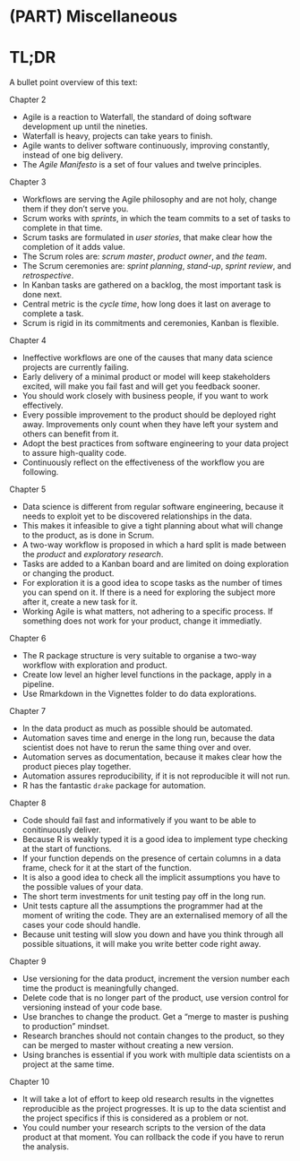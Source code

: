 # (PART) Miscellaneous {-}

# TL;DR

A bullet point overview of this text:

Chapter 2

* Agile is a reaction to Waterfall, the standard of doing software development up until the nineties.
* Waterfall is heavy, projects can take years to finish.
* Agile wants to deliver software continuously, improving constantly, instead of one big delivery.
* The *Agile Manifesto* is a set of four values and twelve principles.

Chapter 3

* Workflows are serving the Agile philosophy and are not holy, change them if they don't serve you.
* Scrum works with *sprints*, in which the team commits to a set of tasks to complete in that time.
* Scrum tasks are formulated in *user stories*, that make clear how the completion of it adds value.
* The Scrum roles are: *scrum master*, *product owner*, and *the team*.
* The Scrum ceremonies are: *sprint planning*, *stand-up*, *sprint review*, and *retrospective*.
* In Kanban tasks are gathered on a backlog, the most important task is done next.
* Central metric is the *cycle time*, how long does it last on average to complete a task.
* Scrum is rigid in its commitments and ceremonies, Kanban is flexible.

Chapter 4

* Ineffective workflows are one of the causes that many data science projects are currently failing.
* Early delivery of a minimal product or model will keep stakeholders excited, will make you fail fast and will get you feedback sooner.
* You should work closely with business people, if you want to work effectively.
* Every possible improvement to the product should be deployed right away.
Improvements only count when they have left your system and others can benefit from it.
* Adopt the best practices from software engineering to your data project to assure high-quality code.
* Continuously reflect on the effectiveness of the workflow you are following.

Chapter 5

* Data science is different from regular software engineering, because it needs to exploit yet to be discovered relationships in the data.
* This makes it infeasible to give a tight planning about what will change to the product, as is done in Scrum.
* A two-way workflow is proposed in which a hard split is made between the *product* and *exploratory research*.
* Tasks are added to a Kanban board and are limited on doing exploration or changing the product.
* For exploration it is a good idea to scope tasks as the number of times you can spend on it. 
If there is a need for exploring the subject more after it, create a new task for it. 
* Working Agile is what matters, not adhering to a specific process. If something does not work for your product, change it immediatly.

Chapter 6

* The R package structure is very suitable to organise a two-way workflow with exploration and product.
* Create low level an higher level functions in the package, apply in a pipeline.
* Use Rmarkdown in the Vignettes folder to do data explorations.

Chapter 7

* In the data product as much as possible should be automated.
* Automation saves time and energe in the long run, because the data scientist does not have to rerun the same thing over and over.
* Automation serves as documentation, because it makes clear how the product pieces play together.
* Automation assures reproducibility, if it is not reproducible it will not run.
* R has the fantastic `drake` package for automation.

Chapter 8

* Code should fail fast and informatively if you want to be able to conitinuously deliver.
* Because R is weakly typed it is a good idea to implement type checking at the start of functions.
* If your function depends on the presence of certain columns in a data frame, check for it at the start of the function.
* It is also a good idea to check all the implicit assumptions you have to the possible values of your data.
* The short term investments for unit testing pay off in the long run. 
* Unit tests capture all the assumptions the programmer had at the moment of writing the code. They are an externalised memory of all the cases your code should handle.
* Because unit testing will slow you down and have you think through all possible situations, it will make you write better code right away.

Chapter 9

* Use versioning for the data product, increment the version number each time the product is meaningfully changed.
* Delete code that is no longer part of the product, use version control for versioning instead of your code base.
* Use branches to change the product. Get a "merge to master is pushing to production" mindset.
* Research branches should not contain changes to the product, so they can be merged to master without creating a new version.
* Using branches is essential if you work with multiple data scientists on a project at the same time. 

Chapter 10

* It will take a lot of effort to keep old research results in the vignettes reproducible as the project progresses. It is up to the data scientist and the project specifics if this is considered as a problem or not.
* You could number your research scripts to the version of the data product at that moment. You can rollback the code if you have to rerun the analysis.

